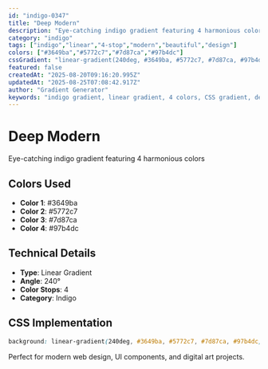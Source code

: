 ```yaml
---
id: "indigo-0347"
title: "Deep Modern"
description: "Eye-catching indigo gradient featuring 4 harmonious colors"
category: "indigo"
tags: ["indigo","linear","4-stop","modern","beautiful","design"]
colors: ["#3649ba","#5772c7","#7d87ca","#97b4dc"]
cssGradient: "linear-gradient(240deg, #3649ba, #5772c7, #7d87ca, #97b4dc)"
featured: false
createdAt: "2025-08-20T09:16:20.995Z"
updatedAt: "2025-08-25T07:08:42.917Z"
author: "Gradient Generator"
keywords: "indigo gradient, linear gradient, 4 colors, CSS gradient, design, #3649ba, #5772c7, #7d87ca, #97b4dc"
---
```


# Deep Modern

Eye-catching indigo gradient featuring 4 harmonious colors

## Colors Used
- **Color 1**: #3649ba
- **Color 2**: #5772c7
- **Color 3**: #7d87ca
- **Color 4**: #97b4dc

## Technical Details
- **Type**: Linear Gradient
- **Angle**: 240°
- **Color Stops**: 4
- **Category**: Indigo

## CSS Implementation
```css
background: linear-gradient(240deg, #3649ba, #5772c7, #7d87ca, #97b4dc);
```

Perfect for modern web design, UI components, and digital art projects.
